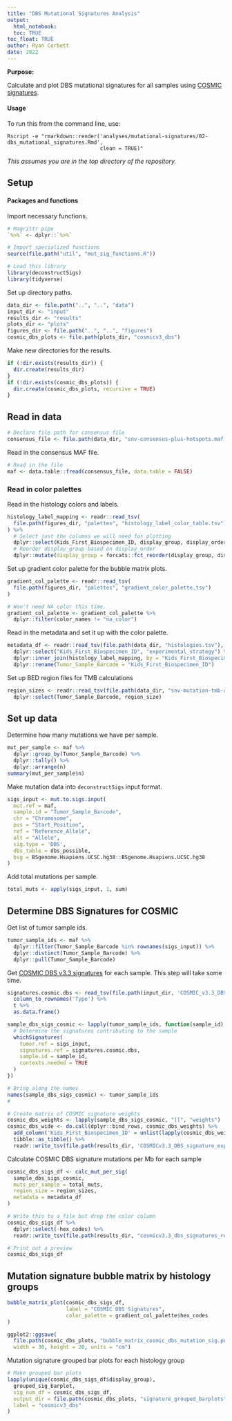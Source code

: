 ```yaml
---
title: "DBS Mutational Signatures Analysis"
output: 
  html_notebook:
  toc: TRUE
toc_float: TRUE
author: Ryan Corbett
date: 2022
---
```

  
  **Purpose:**
  
Calculate and plot DBS mutational signatures for all samples using [COSMIC signatures](https://cancer.sanger.ac.uk/cosmic).

#### Usage

To run this from the command line, use:
```
Rscript -e "rmarkdown::render('analyses/mutational-signatures/02-dbs_mutational_signatures.Rmd', 
                              clean = TRUE)"
```

_This assumes you are in the top directory of the repository._

## Setup

#### Packages and functions

Import necessary functions.

```r
# Magrittr pipe
`%>%` <- dplyr::`%>%`

# Import specialized functions
source(file.path("util", "mut_sig_functions.R"))

# Load this library
library(deconstructSigs)
library(tidyverse)
```

Set up directory paths. 

```r
data_dir <- file.path("..", "..", "data")
input_dir <- "input"
results_dir <- "results"
plots_dir <- "plots"
figures_dir <- file.path("..", "..", "figures")
cosmic_dbs_plots <- file.path(plots_dir, "cosmicv3_dbs")
```

Make new directories for the results. 

```r
if (!dir.exists(results_dir)) {
  dir.create(results_dir)
}
if (!dir.exists(cosmic_dbs_plots)) {
  dir.create(cosmic_dbs_plots, recursive = TRUE)
}
```

## Read in data

```r
# Declare file path for consensus file
consensus_file <- file.path(data_dir, "snv-consensus-plus-hotspots.maf.tsv.gz")
```

Read in the consensus MAF file. 

```r
# Read in the file
maf <- data.table::fread(consensus_file, data.table = FALSE)
```

### Read in color palettes

Read in the histology colors and labels. 

```r
histology_label_mapping <- readr::read_tsv(
  file.path(figures_dir, "palettes", "histology_label_color_table.tsv")
) %>% 
  # Select just the columns we will need for plotting
  dplyr::select(Kids_First_Biospecimen_ID, display_group, display_order, hex_codes) %>% 
  # Reorder display_group based on display_order
  dplyr::mutate(display_group = forcats::fct_reorder(display_group, display_order))
```

Set up gradient color palette for the bubble matrix plots. 

```r
gradient_col_palette <- readr::read_tsv(
  file.path(figures_dir, "palettes", "gradient_color_palette.tsv")
)

# Won't need NA color this time. 
gradient_col_palette <- gradient_col_palette %>%
  dplyr::filter(color_names != "na_color")
```

Read in the metadata and set it up with the color palette. 

```r
metadata_df <- readr::read_tsv(file.path(data_dir, "histologies.tsv"), guess_max = 10000) %>% 
  dplyr::select("Kids_First_Biospecimen_ID", "experimental_strategy") %>%
  dplyr::inner_join(histology_label_mapping, by = "Kids_First_Biospecimen_ID") %>% 
  dplyr::rename(Tumor_Sample_Barcode = "Kids_First_Biospecimen_ID") 
```

Set up BED region files for TMB calculations

```r
region_sizes <- readr::read_tsv(file.path(data_dir, "snv-mutation-tmb-all.tsv")) %>%
  dplyr::select(Tumor_Sample_Barcode, region_size)
```

## Set up data

Determine how many mutations we have per sample.

```r
mut_per_sample <- maf %>%
  dplyr::group_by(Tumor_Sample_Barcode) %>%
  dplyr::tally() %>%
  dplyr::arrange(n)
summary(mut_per_sample$n)
```

Make mutation data into `deconstructSigs` input format.

```r
sigs_input <- mut.to.sigs.input(
  mut.ref = maf,
  sample.id = "Tumor_Sample_Barcode",
  chr = "Chromosome",
  pos = "Start_Position",
  ref = "Reference_Allele",
  alt = "Allele",
  sig.type = 'DBS',
  dbs_table = dbs_possible,
  bsg = BSgenome.Hsapiens.UCSC.hg38::BSgenome.Hsapiens.UCSC.hg38
)
```

Add total mutations per sample. 

```r
total_muts <- apply(sigs_input, 1, sum)
```


## Determine DBS Signatures for COSMIC

Get list of tumor sample ids. 

```r
tumor_sample_ids <- maf %>%
  dplyr::filter(Tumor_Sample_Barcode %in% rownames(sigs_input)) %>%
  dplyr::distinct(Tumor_Sample_Barcode) %>%
  dplyr::pull(Tumor_Sample_Barcode)
```

Get [COSMIC DBS v3.3 signatures](https://cancer.sanger.ac.uk/cosmic) for each sample. 
This step will take some time. 

```r
signatures.cosmic.dbs <- read_tsv(file.path(input_dir, 'COSMIC_v3.3_DBS_GRCh38.txt')) %>%
  column_to_rownames('Type') %>%
  t %>%
  as.data.frame()

sample_dbs_sigs_cosmic <- lapply(tumor_sample_ids, function(sample_id) {
  # Determine the signatures contributing to the sample
  whichSignatures(
    tumor.ref = sigs_input,
    signatures.ref = signatures.cosmic.dbs,
    sample.id = sample_id,
    contexts.needed = TRUE
  )
})

# Bring along the names
names(sample_dbs_sigs_cosmic) <- tumor_sample_ids
# 

# Create matrix of COSMIC signature weights
cosmic_dbs_weights <- lapply(sample_dbs_sigs_cosmic, "[[", "weights")
cosmic_dbs_wide <- do.call(dplyr::bind_rows, cosmic_dbs_weights) %>%
  add_column('Kids_First_Biospecimen_ID' = unlist(lapply(cosmic_dbs_weights, rownames)), .before = 1) %>%
  tibble::as_tibble() %>%
  readr::write_tsv(file.path(results_dir, 'COSMICv3.3_DBS_signature_exposures.tsv')) 
```


Calculate COSMIC DBS signature mutations per Mb for each sample

```r
cosmic_dbs_sigs_df <- calc_mut_per_sig(
  sample_dbs_sigs_cosmic,
  muts_per_sample = total_muts,
  region_size = region_sizes,
  metadata = metadata_df
) 

# Write this to a file but drop the color column
cosmic_dbs_sigs_df %>% 
  dplyr::select(-hex_codes) %>% 
  readr::write_tsv(file.path(results_dir, "cosmicv3.3_dbs_signatures_results.tsv"))

# Print out a preview
cosmic_dbs_sigs_df
```


## Mutation signature bubble matrix by histology groups

```r
bubble_matrix_plot(cosmic_dbs_sigs_df, 
                   label = "COSMIC DBS Signatures", 
                   color_palette = gradient_col_palette$hex_codes
)
```

```r
ggplot2::ggsave(
  file.path(cosmic_dbs_plots, "bubble_matrix_cosmic_dbs_mutation_sig.png"),
  width = 30, height = 20, units = "cm")
```


Mutation signature grouped bar plots for each histology group

```r
# Make grouped bar plots
lapply(unique(cosmic_dbs_sigs_df$display_group),
  grouped_sig_barplot,
  sig_num_df = cosmic_dbs_sigs_df,
  output_dir = file.path(cosmic_dbs_plots, "signature_grouped_barplots"), 
  label = "cosmicv3_dbs"
)
```
